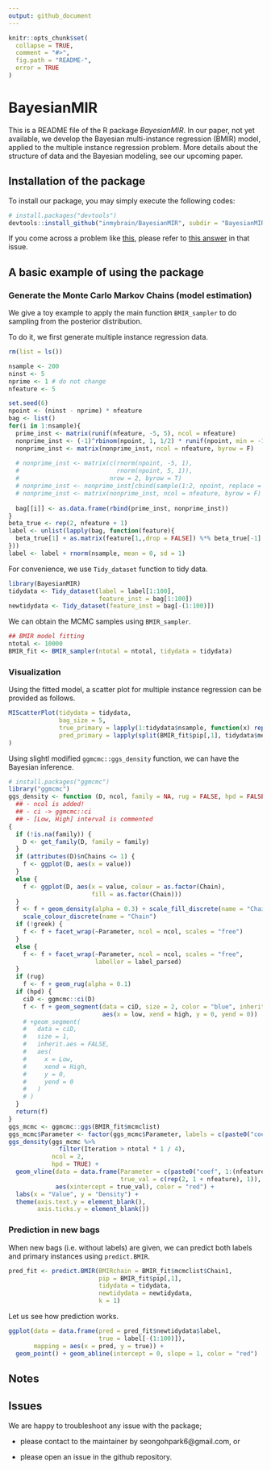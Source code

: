 ```yaml
---
output: github_document
---
```


<!-- README.md is generated from README.Rmd. Please edit that file -->

<!-- To add a badge  -->
<!-- [![Travis-CI Build Status](https://travis-ci.org/geanders/countyweather.svg?branch=master)](https://travis-ci.org/geanders/countyweather) -->
<!-- [![CRAN_Status_Badge](http://www.r-pkg.org/badges/version/countyweather)](https://cran.r-project.org/package=countyweather) -->

```r
knitr::opts_chunk$set(
  collapse = TRUE,
  comment = "#>",
  fig.path = "README-",
  error = TRUE
)
```

# BayesianMIR

This is a README file of the R package _BayesianMIR_. In our paper, not yet available, we develop the Bayesian multi-instance regression (BMIR) model, applied to the multiple instance regression problem. More details about the structure of data and the Bayesian modeling, see our upcoming paper.

<!-- We assume the primary instance assumption used in @RayPage2005, that is, there is one primary instance explaining the bag-level response variable. -->


## Installation of the package

To install our package, you may simply execute the following codes:
```r
# install.packages("devtools")
devtools::install_github("inmybrain/BayesianMIR", subdir = "BayesianMIR") # don't forget to specify subdir!
```

If you come across a problem like [this](https://github.com/r-lib/remotes/issues/130), please refer to [this answer](https://github.com/r-lib/remotes/issues/130#issuecomment-423830669) in that issue.


<!-- Or you can install the source file using the command line after downloading it from [here](XXX) (NOT AVAILABLE NOW); -->
<!-- ```{bash, eval = FALSE} -->
<!-- R CMD INSTALL BayesianMIR_1.0.tar.gz -->
<!-- ``` -->


## A basic example of using the package

### Generate the Monte Carlo Markov Chains (model estimation)
We give a toy example to apply the main function `BMIR_sampler` to do sampling from the posterior distribution. 

To do it, we first generate multiple instance regression data.
```r
rm(list = ls())

nsample <- 200
ninst <- 5
nprime <- 1 # do not change
nfeature <- 5

set.seed(6)
npoint <- (ninst - nprime) * nfeature
bag <- list()
for(i in 1:nsample){
  prime_inst <- matrix(runif(nfeature, -5, 5), ncol = nfeature)
  nonprime_inst <- (-1)^rbinom(npoint, 1, 1/2) * runif(npoint, min = -10, max = 10)
  nonprime_inst <- matrix(nonprime_inst, ncol = nfeature, byrow = F)
  
  # nonprime_inst <- matrix(c(rnorm(npoint, -5, 1),
  #                           rnorm(npoint, 5, 1)),
  #                         nrow = 2, byrow = T)
  # nonprime_inst <- nonprime_inst[cbind(sample(1:2, npoint, replace = T), 1:npoint)]
  # nonprime_inst <- matrix(nonprime_inst, ncol = nfeature, byrow = F)
  
  bag[[i]] <- as.data.frame(rbind(prime_inst, nonprime_inst))
}
beta_true <- rep(2, nfeature + 1)
label <- unlist(lapply(bag, function(feature){
  beta_true[1] + as.matrix(feature[1,,drop = FALSE]) %*% beta_true[-1]
}))
label <- label + rnorm(nsample, mean = 0, sd = 1)
```

For convenience, we use `Tidy_dataset` function to tidy data.
```r
library(BayesianMIR)
tidydata <- Tidy_dataset(label = label[1:100],
                         feature_inst = bag[1:100])
newtidydata <- Tidy_dataset(feature_inst = bag[-(1:100)])
```

We can obtain the MCMC samples using `BMIR_sampler`.
```r
## BMIR model fitting
ntotal <- 10000
BMIR_fit <- BMIR_sampler(ntotal = ntotal, tidydata = tidydata)
```


### Visualization
Using the fitted model, a scatter plot for multiple instance regression can be provided as follows.
```r
MIScatterPlot(tidydata = tidydata, 
              bag_size = 5,
              true_primary = lapply(1:tidydata$nsample, function(x) rep(c(T,F), c(1, ninst - 1))), 
              pred_primary = lapply(split(BMIR_fit$pip[,1], tidydata$membership), function(x) rank(-x, ties.method = "min") <= 1)
)
```

Using slightl modified `ggmcmc::ggs_density` function, we can have the Bayesian inference.
```r
# install.packages("ggmcmc")
library("ggmcmc")
ggs_density <- function (D, ncol, family = NA, rug = FALSE, hpd = FALSE, greek = FALSE) 
  ## - ncol is added!
  ## - ci -> ggmcmc::ci
  ## - [Low, High] interval is commented
{
  if (!is.na(family)) {
    D <- get_family(D, family = family)
  }
  if (attributes(D)$nChains <= 1) {
    f <- ggplot(D, aes(x = value))
  }
  else {
    f <- ggplot(D, aes(x = value, colour = as.factor(Chain), 
                       fill = as.factor(Chain)))
  }
  f <- f + geom_density(alpha = 0.3) + scale_fill_discrete(name = "Chain") + 
    scale_colour_discrete(name = "Chain")
  if (!greek) {
    f <- f + facet_wrap(~Parameter, ncol = ncol, scales = "free")
  }
  else {
    f <- f + facet_wrap(~Parameter, ncol = ncol, scales = "free", 
                        labeller = label_parsed)
  }
  if (rug) 
    f <- f + geom_rug(alpha = 0.1)
  if (hpd) {
    ciD <- ggmcmc::ci(D)
    f <- f + geom_segment(data = ciD, size = 2, color = "blue", inherit.aes = FALSE, 
                          aes(x = low, xend = high, y = 0, yend = 0)) 
    # +geom_segment(
    #   data = ciD,
    #   size = 1,
    #   inherit.aes = FALSE,
    #   aes(
    #     x = Low,
    #     xend = High,
    #     y = 0,
    #     yend = 0
    #   )
    # )
  }
  return(f)
}
ggs_mcmc <- ggmcmc::ggs(BMIR_fit$mcmclist)
ggs_mcmc$Parameter <- factor(ggs_mcmc$Parameter, labels = c(paste0("coef", 1:(nfeature + 1)), "sig2_error"))
ggs_density(ggs_mcmc %>% 
              filter(Iteration > ntotal * 1 / 4), 
            ncol = 2,
            hpd = TRUE) + 
  geom_vline(data = data.frame(Parameter = c(paste0("coef", 1:(nfeature + 1)), "sig2_error"),
                               true_val = c(rep(2, 1 + nfeature), 1)),
             aes(xintercept = true_val), color = "red") +
  labs(x = "Value", y = "Density") + 
  theme(axis.text.y = element_blank(),
        axis.ticks.y = element_blank())
```

### Prediction in new bags
When new bags (i.e. without labels) are given, we can predict both labels and primary instances using `predict.BMIR`.

```r
pred_fit <- predict.BMIR(BMIRchain = BMIR_fit$mcmclist$Chain1, 
                         pip = BMIR_fit$pip[,1], 
                         tidydata = tidydata, 
                         newtidydata = newtidydata, 
                         k = 1)
```

Let us see how prediction works.

```r
ggplot(data = data.frame(pred = pred_fit$newtidydata$label, 
                         true = label[-(1:100)]), 
       mapping = aes(x = pred, y = true)) + 
  geom_point() + geom_abline(intercept = 0, slope = 1, color = "red")
```

## Notes

<!-- - For available covariance structures, see the help page; -->
<!-- ```{r, eval = FALSE} -->
<!-- ?Mclust_SEP_cpp -->
<!-- ``` -->

<!-- - As for initial assignment of cluster membership, each sample is assigned randomly to clusters. -->

## Issues

We are happy to troubleshoot any issue with the package;

- please contact to the maintainer by seongohpark6@gmail.com, or

- please open an issue in the github repository.

<!-- ## Error and warning messages you may get -->
 
<!-- ## References  -->
